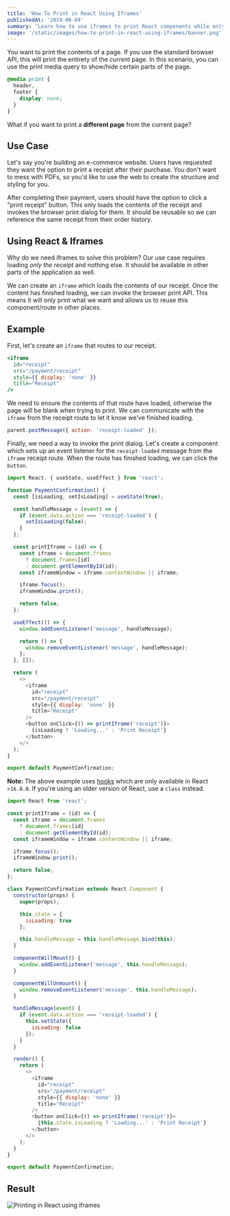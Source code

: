```yaml
---
title: 'How To Print in React Using Iframes'
publishedAt: '2019-06-04'
summary: "Learn how to use iframes to print React components while only printing what's necessary."
image: '/static/images/how-to-print-in-react-using-iframes/banner.png'
---
```


You want to print the contents of a page. If you use the standard browser API, this will print the entirety of the _current_ page.
In this scenario, you can use the print media query to show/hide certain parts of the page.

```css
@media print {
  header,
  footer {
    display: none;
  }
}
```

What if you want to print a **different page** from the current page?

## Use Case

Let's say you're building an e-commerce website. Users have requested they want the option to print a receipt after their purchase.
You don't want to mess with PDFs, so you'd like to use the web to create the structure and styling for you.

After completing their payment, users should have the option to click a "print receipt" button.
This only loads the contents of the receipt and invokes the browser print dialog for them.
It should be reusable so we can reference the same receipt from their order history.

## Using React & Iframes

Why do we need iframes to solve this problem?
Our use case requires loading _only the receipt_ and nothing else. It should be available in other parts of the application as well.

We can create an `iframe` which loads the contents of our receipt. Once the content has finished loading, we can invoke the browser print API. This means it will only print what we want and allows us to reuse this component/route in other places.

## Example

First, let's create an `iframe` that routes to our receipt.

```jsx
<iframe
  id="receipt"
  src="/payment/receipt"
  style={{ display: 'none' }}
  title="Receipt"
/>
```

We need to ensure the contents of that route have loaded, otherwise the page will be blank when trying to print.
We can communicate with the `iframe` from the receipt route to let it know we've finished loading.

```js
parent.postMessage({ action: 'receipt-loaded' });
```

Finally, we need a way to invoke the print dialog.
Let's create a component which sets up an event listener for the `receipt-loaded` message from the `iframe` receipt route.
When the route has finished loading, we can click the `button`.

```js
import React, { useState, useEffect } from 'react';

function PaymentConfirmation() {
  const [isLoading, setIsLoading] = useState(true);

  const handleMessage = (event) => {
    if (event.data.action === 'receipt-loaded') {
      setIsLoading(false);
    }
  };

  const printIframe = (id) => {
    const iframe = document.frames
      ? document.frames[id]
      : document.getElementById(id);
    const iframeWindow = iframe.contentWindow || iframe;

    iframe.focus();
    iframeWindow.print();

    return false;
  };

  useEffect(() => {
    window.addEventListener('message', handleMessage);

    return () => {
      window.removeEventListener('message', handleMessage);
    };
  }, []);

  return (
    <>
      <iframe
        id="receipt"
        src="/payment/receipt"
        style={{ display: 'none' }}
        title="Receipt"
      />
      <button onClick={() => printIframe('receipt')}>
        {isLoading ? 'Loading...' : 'Print Receipt'}
      </button>
    </>
  );
}

export default PaymentConfirmation;
```

**Note:** The above example uses [hooks](https://reactjs.org/docs/hooks-intro.html) which are only available in React `>16.8.0`. If you're using an older version of React, use a `class` instead.

```js
import React from 'react';

const printIframe = (id) => {
  const iframe = document.frames
    ? document.frames[id]
    : document.getElementById(id);
  const iframeWindow = iframe.contentWindow || iframe;

  iframe.focus();
  iframeWindow.print();

  return false;
};

class PaymentConfirmation extends React.Component {
  constructor(props) {
    super(props);

    this.state = {
      isLoading: true
    };

    this.handleMessage = this.handleMessage.bind(this);
  }

  componentWillMount() {
    window.addEventListener('message', this.handleMessage);
  }

  componentWillUnmount() {
    window.removeEventListener('message', this.handleMessage);
  }

  handleMessage(event) {
    if (event.data.action === 'receipt-loaded') {
      this.setState({
        isLoading: false
      });
    }
  }

  render() {
    return (
      <>
        <iframe
          id="receipt"
          src="/payment/receipt"
          style={{ display: 'none' }}
          title="Receipt"
        />
        <button onClick={() => printIframe('receipt')}>
          {this.state.isLoading ? 'Loading...' : 'Print Receipt'}
        </button>
      </>
    );
  }
}

export default PaymentConfirmation;
```

## Result

![Printing in React using iframes](/static/images/how-to-print-in-react-using-iframes/print.gif)
